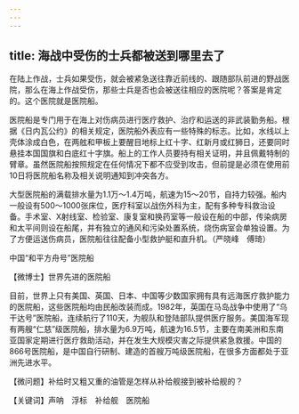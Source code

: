 ```yaml
---
---
---
```

title: 海战中受伤的士兵都被送到哪里去了
---




在陆上作战，士兵如果受伤，就会被紧急送往靠近前线的、跟随部队前进的野战医院，那么在海上作战受伤，那些士兵是否也会被送往相应的医院呢？答案是肯定的。这个医院就是医院船。

医院船是专门用于在海上对伤病员进行医疗救护、治疗和运送的非武装勤务船。根据《日内瓦公约》的相关规定，医院船外表应有一些特殊的标志。比如，水线以上壳体涂成白色，在两舷和甲板上要醒目地标上红十字、红新月或红狮日，还要同时悬挂本国国旗和白底红十字旗。船上的工作人员要持有相关证明，并且佩戴特制的臂章。虽然医院船按照规定在任何情况下都不应受到攻击，但前提是必须在使用前10日将医院船名称及相关说明通知到冲突各方。

大型医院船的满载排水量为1.1万～1.4万吨，航速为15～20节，自持力较强。船内一般设有500～1000张床位，医疗科室以战伤外科为主，配有多种专科救治设备。手术室、X射线室、检验室、康复室和换药室等一般设在船的中部，传染病房和太平间则设在船尾，并有独立的通风和污染处置系统，烧伤病室会单独设置。为了方便运送伤病员，医院船往往配备小型救护艇和直升机。（严晓峰　傅琦）

中国“和平方舟号”医院船





【微博士】世界先进的医院船

目前，世界上只有美国、英国、日本、中国等少数国家拥有具有远海医疗救护能力的医院船，这些医院船均由民船改装而成。1982年，英国在马岛战争中使用了“乌干达号”医院船，连续航行了110天，为舰队和登陆部队提供医疗服务。美国海军现有两艘“仁慈”级医院船，排水量为6.9万吨，航速为16.5节，主要在南美洲和东南亚国家定期进行医疗救助活动，并在发生大规模灾害之际提供紧急救援。中国的866号医院船，是中国自行研制、建造的首艘万吨级医院船，在很多方面都处于亚洲先进水平。

【微问题】补给时又粗又重的油管是怎样从补给舰接到被补给舰的？

【关键词】声呐　浮标　补给舰　医院船
